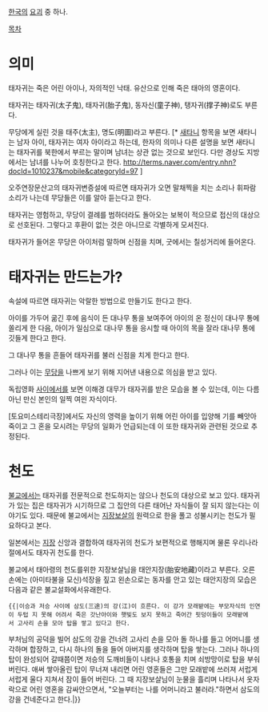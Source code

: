 [[한국]]의 [[요괴]] 중 하나.

[[목차]]


= 의미 =
태자귀는 죽은 어린 아이나, 자의적인 낙태. 유산으로 인해 죽은 태아의 영혼이다.

태자귀는 태자귀(太子鬼), 태자귀(胎子鬼), 동자신(童子神), 탱자귀(撑子神)로도 부른다.

무당에게 실린 것을 태주(太主), 명도(明圖)라고 부른다. [* [[새타니]] 항목을 보면 새타니는 남자 아이, 태자귀는 여자 아이라고 하는데, 한자의 의미나 다른 설명을 보면 새타니는 태자귀를 북한에서 부르는 말이며 남녀는 상관 없는 것으로 보인다. 다만 경상도 지방에서는 남녀를 나누어 호칭한다고 한다.  http://terms.naver.com/entry.nhn?docId=1010237&mobile&categoryId=97 ]

오주연장문산고의 태자귀변증설에 따르면 태자귀가 오면 말채찍을 치는 소리나 휘파람 소리가 나는데 무당들은 이를 알아 듣는다고 한다. 

태자귀는 영험하고, 무당이 결례를 범하더라도 돌아오는 보복이 적으므로 접신의 대상으로 선호된다. 그렇다고 후환이 없는 것은 아니므로 각별하게 모셔진다. 

태자귀가 들어온 무당은 아이처럼 말하며 신점을 치며, 굿에서는 칠성거리에 들어온다. 

= 태자귀는 만드는가? =

속설에 따르면 태자귀는 악랄한 방법으로 만들기도 한다고 한다.

아이를 가두어 굶긴 후에 음식이 든 대나무 통을 보여주어 아이의 온 정신이 대나무 통에 쏠리게 한 다음, 아이가 일심으로 대나무 통을 응시할 때 아이의 목을 잘라 대나무 통에 깃들게 한다고 한다. 

그 대나무 통을 흔들어 태자귀를 불러 신점을 치게 한다고 한다.

그러나 이는 [[무당]]을 나쁘게 보기 위해 지어낸 내용으로 의심을 받고 있다. 

독립영화 [[사이에서]]를 보면 이해경 대무가 태자귀를 받은 모습을 볼 수 있는데, 이는 다름 아닌 만신 본인의 일찍 여읜 자식이다.

[토요미스테리극장]에서도 자신의 영력을 높이기 위해 어린 아이를 입양해 기를 빼앗아 죽이고 그 혼을 모시려는 무당의 일화가 언급되는데 이 또한 태자귀와 관련된 것으로 추정된다.

= 천도 =

[[불교]]에서는 태자귀를 전문적으로 천도하지는 않으나 천도의 대상으로 보고 있다. 태자귀가 있는 집은 태자귀가 시기하므로 그 집안의 다른 태어난 자식들이 잘 되지 않는다는 이야기도 있다. 때문에 불교에서는 [[지장보살]]의 원력으로 한을 풀고 성불시키는 천도가 필요하다고 본다. 

일본에서는 [[지장]] 신앙과 결합하여 태자귀의 천도가 보편적으로 행해지며 물론 우리나라 절에서도 태자귀 천도를 한다. 

불교에서 태아령의 천도를위한 지장보살님을 태안지장(胎安地藏)이라고 부른다.
오른손에는 (아미타불을 모신)석장을 짚고 왼손으로는 동자를 안고 있는 태안지장의 모습은 다음과 같은 불교설화에서유래한다.

 {{|이승과 저승 사이에 삼도(三途)의 강(江)이 흐른다. 이 강가 모래밭에는 부모자식의 인연이 두텁 지 못해 어려서 죽은 갓난아이와 햇빛도 보지 못하고 죽어간 핏덩이들이 모래밭에서 고사리 손을 모아 탑을 쌓고 있다고 한다.
부처님의 공덕을 빌어 삼도의 강을 건너려 고사리 손을 모아 돌 하나를 들고 어머니를 생각하며 합장하고, 다시 하나의 돌을 들어 아버지를 생각하며 탑을 쌓는다.
그러나 하나의 탑이 완성되어 갈때쯤이면 저승의 도깨비들이 나타나 호통을 치며 쇠방망이로 탑을 부숴버린다. 애써 쌓아올린 탑이 무너져 내리면 어린 영혼들은 그만 모래밭에 쓰러져 서럽게 서럽게 울다 지쳐서 잠이 들어 버린다.
그 때 지장보살님이 눈물을 흘리며 나타나서 옷자락으로 어린 영혼을 감싸안으면서, "오늘부터는 나를 어머니라고 불러라."하면서 삼도의 강을 건네준다고 한다.|}}

